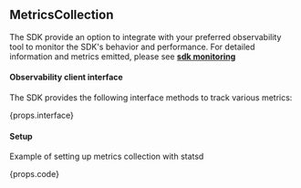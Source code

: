 
## MetricsCollection <VersionBadge version={props.addedInVersion} includeAboveVersion={props.includeAboveVersion}/>

The SDK provide an option to integrate with your preferred observability tool to monitor the SDK's behavior and performance. For detailed information and metrics emitted, please see **[sdk monitoring](https://docs.statsig.com/server/concepts/sdk_monitoring)** 

#### Observability client interface
The SDK provides the following interface methods to track various metrics:
<div>
{props.interface} 
</div>

#### Setup
Example of setting up metrics collection with statsd
<div>
{props.code}
</div>